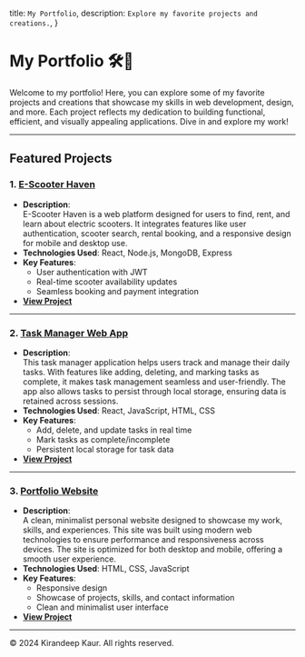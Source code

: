   title: `My Portfolio`,
  description: `Explore my favorite projects and creations.`,
}

# My Portfolio 🛠📂

Welcome to my portfolio! Here, you can explore some of my favorite projects and creations that showcase my skills in web development, design, and more. Each project reflects my dedication to building functional, efficient, and visually appealing applications. Dive in and explore my work!

---

## Featured Projects

### 1. **[E-Scooter Haven](#)**
   - **Description**:  
     E-Scooter Haven is a web platform designed for users to find, rent, and learn about electric scooters. It integrates features like user authentication, scooter search, rental booking, and a responsive design for mobile and desktop use.  
   - **Technologies Used**: React, Node.js, MongoDB, Express  
   - **Key Features**: 
     - User authentication with JWT
     - Real-time scooter availability updates
     - Seamless booking and payment integration  
   - **[View Project](#)**

 

---

### 2. **[Task Manager Web App](#)**
   - **Description**:  
     This task manager application helps users track and manage their daily tasks. With features like adding, deleting, and marking tasks as complete, it makes task management seamless and user-friendly. The app also allows tasks to persist through local storage, ensuring data is retained across sessions.  
   - **Technologies Used**: React, JavaScript, HTML, CSS  
   - **Key Features**:
     - Add, delete, and update tasks in real time
     - Mark tasks as complete/incomplete
     - Persistent local storage for task data  
   - **[View Project](#)**

 

---

### 3. **[Portfolio Website](#)**
   - **Description**:  
     A clean, minimalist personal website designed to showcase my work, skills, and experiences. This site was built using modern web technologies to ensure performance and responsiveness across devices. The site is optimized for both desktop and mobile, offering a smooth user experience.  
   - **Technologies Used**: HTML, CSS, JavaScript  
   - **Key Features**: 
     - Responsive design
     - Showcase of projects, skills, and contact information
     - Clean and minimalist user interface  
   - **[View Project](#)**
---
<footer className="footer">
  <div className="footer-content">
    <p>&copy; 2024 Kirandeep Kaur. All rights reserved.</p>
  </div>
</footer>
